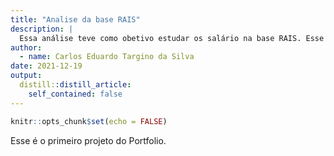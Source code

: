 ```yaml
---
title: "Analise da base RAIS"
description: |
  Essa análise teve como obetivo estudar os salário na base RAIS. Esse projeto foi realizado na Semana Data Science na Prática da Curso-R.
author:
  - name: Carlos Eduardo Targino da Silva
date: 2021-12-19
output:
  distill::distill_article:
    self_contained: false
---
```



```r
knitr::opts_chunk$set(echo = FALSE)
```

Esse é o primeiro projeto do Portfolio.
